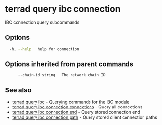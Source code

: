 # terrad query ibc connection

IBC connection query subcommands

## Options

```sh Terrad
  -h, --help   help for connection
```

## Options inherited from parent commands

```
      --chain-id string   The network chain ID
```

## See also

* [terrad query ibc](terrad_query_ibc.mdx)	 - Querying commands for the IBC module
* [terrad query ibc connection connections](terrad_query_ibc_connection_connections.mdx)	 - Query all connections
* [terrad query ibc connection end](terrad_query_ibc_connection_end.mdx)	 - Query stored connection end
* [terrad query ibc connection path](terrad_query_ibc_connection_path.mdx)	 - Query stored client connection paths


